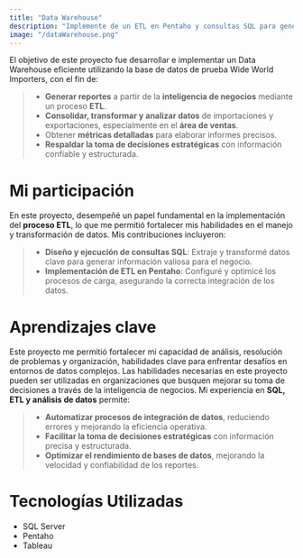 ```yaml
---
title: "Data Warehouse"
description: "Implemente de un ETL en Pentaho y consultas SQL para generar reportes estratégicos."
image: "/dataWarehouse.png"
---
```


El objetivo de este proyecto fue desarrollar e implementar un Data Warehouse eficiente utilizando la base de datos de prueba Wide World Importers, con el fin de:

>- **Generar reportes** a partir de la **inteligencia de negocios** mediante un proceso **ETL**.
>- **Consolidar, transformar y analizar datos** de importaciones y exportaciones, especialmente en el **área de ventas**.
>- Obtener **métricas detalladas** para elaborar informes precisos.
>- **Respaldar la toma de decisiones estratégicas** con información confiable y estructurada.

# Mi participación 

En este proyecto, desempeñé un papel fundamental en la implementación del **proceso ETL**, lo que me permitió fortalecer mis habilidades en el manejo y transformación de datos. Mis contribuciones incluyeron:

>- **Diseño y ejecución de consultas SQL**: Extraje y transformé datos clave para generar información valiosa para el negocio.
>- **Implementación de ETL en Pentaho**: Configuré y optimicé los procesos de carga, asegurando la correcta integración de los datos.

# Aprendizajes clave

Este proyecto me permitió fortalecer mi capacidad de análisis, resolución de problemas y organización, habilidades clave para enfrentar desafíos en entornos de datos complejos.
Las habilidades necesarias en este proyecto pueden ser utilizadas en organizaciones que busquen mejorar su toma de decisiones a través de la inteligencia de negocios. Mi experiencia en **SQL, ETL y análisis de datos** permite:

>- **Automatizar procesos de integración de datos**, reduciendo errores y mejorando la eficiencia operativa.
>- **Facilitar la toma de decisiones estratégicas** con información precisa y estructurada.
>- **Optimizar el rendimiento de bases de datos**, mejorando la velocidad y confiabilidad de los reportes.

# Tecnologías Utilizadas

- SQL Server
- Pentaho
- Tableau 